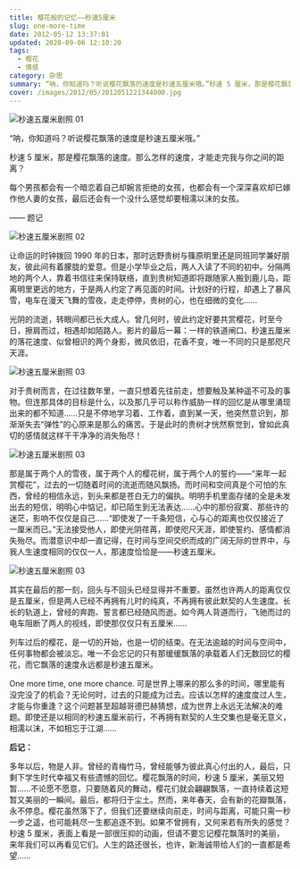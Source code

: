 ```yaml
---
title: 樱花般的记忆——秒速5厘米
slug: one-more-time
date: 2012-05-12 13:37:01
updated: 2020-09-06 12:10:20
tags:
  - 樱花
  - 情感
category: 杂思
summary: “呐，你知道吗？听说樱花飘落的速度是秒速五厘米哦。”秒速 5 厘米，那是樱花飘落的速度。那么怎样的速度，才能走完我与你之间的距离？
cover: /images/2012/05/2012051221344000.jpg
---
```


![秒速五厘米剧照 01](/images/2012/05/2012051221344500.jpg)

<MusicPlayer netease={1310906134} />

“呐，你知道吗？听说樱花飘落的速度是秒速五厘米哦。”

秒速 5 厘米，那是樱花飘落的速度。那么怎样的速度，才能走完我与你之间的距离？

每个男孩都会有一个暗恋着自己却婉言拒绝的女孩，也都会有一个深深喜欢却已嫁作他人妻的女孩，最后还会有一个没什么感觉却要相濡以沫的女孩。

—— 题记

![秒速五厘米剧照 02](/images/2012/05/2012051221344700.jpg)

让命运的时钟拨回 1990 年的日本，那时远野贵树与篠原明里还是同班同学兼好朋友，彼此间有着朦胧的爱意。但是小学毕业之后，两人入读了不同的初中。分隔两地的两个人，靠着书信往来保持联络，直到贵树知道即将跟随家人搬到鹿儿岛，距离明里更远的地方，于是两人约定了再见面的时间。计划好的行程，却遇上了暴风雪，电车在漫天飞舞的雪夜，走走停停，贵树的心，也在细微的变化……

光阴的流逝，转眼间都已长大成人。曾几何时，彼此约定好要共赏樱花，时至今日，擦肩而过，相遇却如陌路人。影片的最后一幕：一样的铁道闸口、秒速五厘米的落花速度、似曾相识的两个身影，微风依旧，花香不变，唯一不同的只是那咫尺天涯。

![秒速五厘米剧照 03](/images/2012/05/2012051221345000.jpg)

对于贵树而言，在过往数年里，一直只想着先往前走，想要触及某种遥不可及的事物。但连那具体的目标是什么，以及那几乎可以称作威胁一样的回忆是从哪里涌现出来的都不知道……只是不停地学习着、工作着，直到某一天，他突然意识到，那渐渐失去“弹性”的心原来是那么的痛苦。于是此时的贵树才恍然察觉到，曾如此真切的感情就这样干干净净的消失殆尽！

![秒速五厘米剧照 03](/images/2012/05/2012051221345300.jpg)

那是属于两个人的雪夜，属于两个人的樱花树，属于两个人的誓约——“来年一起赏樱花”，过去的一切随着时间的流逝而随风飘扬。而时间和空间真是个可怕的东西，曾经的相信永远，到头来都是苍白无力的偏执。明明手机里面存储的全是未发出去的短信，明明心中惦记，却已陌生到无法表达……心中的那份寂寞、那些许的迷茫，影响不仅仅是自己……“即使发了一千条短信，心与心的距离也仅仅接近了一厘米而已。”无法接受他人，即使光阴荏苒，即使咫尺天涯，即使誓约、感情都消失殆尽。而潜意识中却一直记得，在时间与空间交织而成的广阔无际的世界中，与我人生速度相同的仅仅一人，那速度恰恰是——秒速五厘米。

![秒速五厘米剧照 03](/images/2012/05/2012051221345500.jpg)

其实在最后的那一刻，回头与不回头已经显得并不重要。虽然也许两人的距离仅仅是五厘米，但是两人已经不再拥有儿时的纯真，不再拥有彼此默契的人生速度。长长的轨道上，曾经的奔跑、誓言都已经随风而逝。如今两人背道而行，飞驰而过的电车阻断了两人的视线，即使那仅仅只有五厘米……

列车过后的樱花，是一切的开始，也是一切的结束。在无法逾越的时间与空间中，任何事物都会被淡忘。唯一不会忘记的只有那缓缓飘落的承载着人们无数回忆的樱花，而它飘落的速度永远都是秒速五厘米。

One more time, one more chance. 可是世界上哪来的那么多的时间，哪里能有没完没了的机会？无论何时，过去的只能成为过去。应该以怎样的速度度过人生，才能与你重逢？这个问题甚至超越哥德巴赫猜想，成为世界上永远无法解决的难题。即使还是以相同的秒速五厘米前行，不再拥有默契的人生交集也是毫无意义，相濡以沫，不如相忘于江湖……

**后记：**

多年以后，物是人非。曾经的青梅竹马，曾经能够为彼此真心付出的人，最后，只剩下学生时代幸福又有些遗憾的回忆。樱花飘落的时间，秒速 5 厘米，美丽又短暂……不论愿不愿意，只要随着风的舞动，樱花们就会翩翩飘落，一直持续着这短暂又美丽的一瞬间。最后，都将归于尘土。然而，来年春天，会有新的花瓣飘落，永不停息。樱花虽然落下了，但我们还要继续向前走，时间与距离，可能只需一秒一步之遥，也可能耗尽一生都追逐不到。如果不曾拥有，又何来若有所失的感觉？秒速 5 厘米，表面上看是一部很压抑的动画，但请不要忘记樱花飘落时的美丽，来年我们可以再看见它们。人生的路还很长，也许，新海诚带给人们的一直都是希望……
